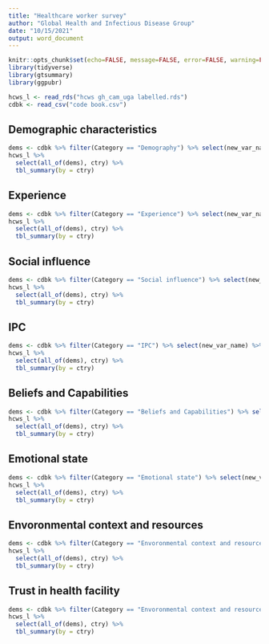 ```yaml
---
title: "Healthcare worker survey"
author: "Global Health and Infectious Disease Group"
date: "10/15/2021"
output: word_document
---
```


```r
knitr::opts_chunk$set(echo=FALSE, message=FALSE, error=FALSE, warning=FALSE, comment=F)
library(tidyverse)
library(gtsummary)
library(ggpubr)

hcws_l <- read_rds("hcws gh_cam_uga labelled.rds")
cdbk <- read_csv("code book.csv")
```

## Demographic characteristics
```r
dems <- cdbk %>% filter(Category == "Demography") %>% select(new_var_name) %>% pull(1)
hcws_l %>% 
  select(all_of(dems), ctry) %>% 
  tbl_summary(by = ctry)
```

## Experience
```r
dems <- cdbk %>% filter(Category == "Experience") %>% select(new_var_name) %>% pull(1)
hcws_l %>% 
  select(all_of(dems), ctry) %>% 
  tbl_summary(by = ctry)
```


## Social influence
```r
dems <- cdbk %>% filter(Category == "Social influence") %>% select(new_var_name) %>% pull(1)
hcws_l %>% 
  select(all_of(dems), ctry) %>% 
  tbl_summary(by = ctry)
```

## IPC
```r
dems <- cdbk %>% filter(Category == "IPC") %>% select(new_var_name) %>% pull(1)
hcws_l %>% 
  select(all_of(dems), ctry) %>% 
  tbl_summary(by = ctry)
```


## Beliefs and Capabilities
```r
dems <- cdbk %>% filter(Category == "Beliefs and Capabilities") %>% select(new_var_name) %>% pull(1)
hcws_l %>% 
  select(all_of(dems), ctry) %>% 
  tbl_summary(by = ctry)
```


## Emotional state
```r
dems <- cdbk %>% filter(Category == "Emotional state") %>% select(new_var_name) %>% pull(1)
hcws_l %>% 
  select(all_of(dems), ctry) %>% 
  tbl_summary(by = ctry)
```


## Envoronmental context and resources
```r
dems <- cdbk %>% filter(Category == "Envoronmental context and resources") %>% select(new_var_name) %>% pull(1)
hcws_l %>% 
  select(all_of(dems), ctry) %>% 
  tbl_summary(by = ctry)
```

## Trust in health facility
```r
dems <- cdbk %>% filter(Category == "Envoronmental context and resources") %>% select(new_var_name) %>% pull(1)
hcws_l %>% 
  select(all_of(dems), ctry) %>% 
  tbl_summary(by = ctry)
```